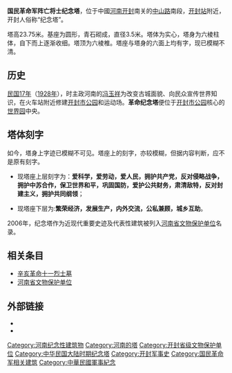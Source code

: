 
{{文物保护单位
| 级别 = 省级
| 省区市 = 河南省
| 名称 = 国民革命军阵亡将士纪念塔
| 图片 = [[File:GREG4580_光影_1.jpg|180px]]
| 编号 = 4-3
| 分类 = 近现代重要史迹及代表性建筑
| 时代 = 1928年
| 所在 = [[河南省|河南省]][[开封市|开封市]]
| 登录 = 2006年
}}

'''国民革命军阵亡将士纪念塔'''，位于中國[[河南省|河南]][[开封市|开封]]南关的[[中山路|中山路]]南段，[[开封站|开封站]]附近，开封人俗称“纪念塔”。

塔高23.75米。基座为圆形，青石砌成，直径3.5米。塔体为实心，塔身为六棱柱体，自下而上逐渐收细。塔顶为六棱椎。塔座与塔身的六面上均有字，现已模糊不清。

== 历史 ==
[[民国纪年|民国17年]]（[[1928年|1928年]]），时主政河南的[[冯玉祥|冯玉祥]]为改变古城面貌、向民众宣传世界知识，在火车站附近修建[[开封市公园|开封市公园]]和运动场。'''革命纪念塔'''便位于[[开封市公园|开封市公园]]核心的[[世界园|世界园]]中央。

==塔体刻字==
如今，塔身上字迹已模糊不可见。塔座上的刻字，亦较模糊，但据内容判断，应不是原有刻字。

*现塔座上层刻字为：'''爱科学，爱劳动，爱人民，拥护共产党，反对侵略战争，拥护中苏合作，保卫世界和平，巩固国防，爱护公共财务，肃清敌特，反对封建主义，拥护共同纲领'''；

*现塔座下层为:'''繁荣经济，发展生产，内外交流，公私兼顾，城乡互助'''。

2006年，纪念塔作为近现代重要史迹及代表性建筑被列入[[河南省文物保护单位|河南省文物保护单位]]名录。

==相关条目==
*[[辛亥革命十一烈士墓|辛亥革命十一烈士墓]]
*[[河南省文物保护单位|河南省文物保护单位]]

== 外部链接 ==
*{{cite web| language =| publisher =| title =冯玉祥给开封留下了什么| url =http://www.kf.cn/temp/2008jvhui/shownews.php?id=269191| author =吴凯 沈毅| date =2008| accessdate =}}{{dead link|date=2017年12月 |bot=InternetArchiveBot |fix-attempted=yes }}
*{{cite web| language =| publisher =中国历史文化名城大辞典—开封| title =开封的名胜| url =http://www.kfsy.cn/n138c15.shtml| author =| date =2004| accessdate =| archive-date =2009-12-23| archive-url =https://web.archive.org/web/20091223190716/http://www.kfsy.cn/n138c15.shtml| dead-url =yes}}

{{开封市境内的河南省文物保护单位|nocat}}
[[Category:河南纪念性建筑物|Category:河南纪念性建筑物]]
[[Category:河南的塔|Category:河南的塔]]
[[Category:开封省级文物保护单位|Category:开封省级文物保护单位]]
[[Category:中华民国大陆时期纪念塔|Category:中华民国大陆时期纪念塔]]
[[Category:开封军事史|Category:开封军事史]]
[[Category:国民革命军相关建筑|Category:国民革命军相关建筑]]
[[Category:中華民國軍事紀念|Category:中華民國軍事紀念]]